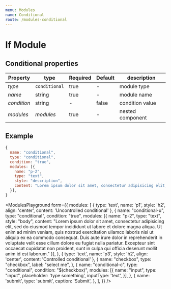 ```yaml
---
menu: Modules
name: Conditional
route: /modules-conditional
---
```



# If Module

## Conditional properties

| Property     | type           | Required | Default | description |
| ------------ | -------------- | -------- | ------- | ----------- |
| *type*       | `conditional`  | true     | -       | module type |
| *name*       | string         | true     | -       | module name |
| *condition*  | string          | -       | false   | condition value |
| *modules*   | *modules*  | true     | -       | nested component |

## Example
```jsx
{
  name: "conditional",
  type: "conditional",
  condition: "true",
  modules: [{
    name: "p-2",
    type: "text",
    style: "description",
    content: "Lorem ipsum dolor sit amet, consectetur adipisicing elit, sed do eiusmod tempor incididunt ut labore et dolore magna aliqua. Ut enim ad minim veniam, quis nostrud exercitation ullamco laboris nisi ut aliquip ex ea commodo consequat. Duis aute irure dolor in reprehenderit in voluptate velit esse cillum dolore eu fugiat nulla pariatur. Excepteur sint occaecat cupidatat non proident, sunt in culpa qui officia deserunt mollit anim id est laborum."
  }],
}
```


<ModulesPlayground
  form={{
    modules: [
      {
        type: 'text',
        name: 'p1',
        style: 'h2',
        align: 'center',
        content: 'Uncontrolled conditional'
      },
      {
        name: "conditional-u",
        type: "conditional",
        condition: "true",
        modules: [{
          name: "p-2",
          type: "text",
          style: "body",
          content: "Lorem ipsum dolor sit amet, consectetur adipisicing elit, sed do eiusmod tempor incididunt ut labore et dolore magna aliqua. Ut enim ad minim veniam, quis nostrud exercitation ullamco laboris nisi ut aliquip ex ea commodo consequat. Duis aute irure dolor in reprehenderit in voluptate velit esse cillum dolore eu fugiat nulla pariatur. Excepteur sint occaecat cupidatat non proident, sunt in culpa qui officia deserunt mollit anim id est laborum."
        }],
      },
      {
        type: 'text',
        name: 'p3',
        style: 'h2',
        align: 'center',
        content: 'Controlled conditional'
      },
      {
        name: "checkbox",
        type: "checkbox",
        label: "select me",
      },
      {
        name: "conditional-c",
        type: "conditional",
        condition: "$(checkbox)",
        modules: [{
          name: "input",
          type: "input",
          placeholder: 'type something',
          inputType: 'text',
        }],
      },
      {
        name: 'submit',
        type: 'submit',
        caption: 'Submit',
      },
    ],
  }}
/>

